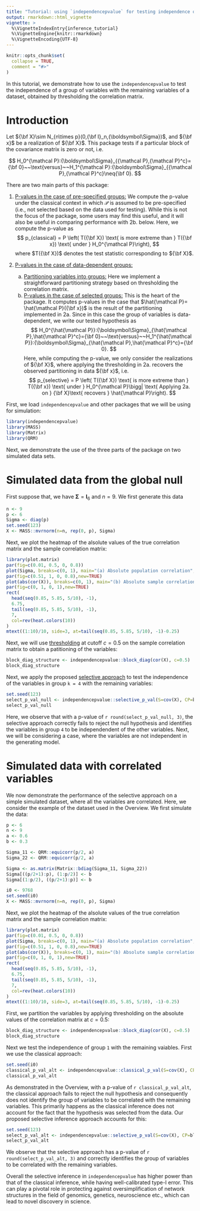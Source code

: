 ```yaml
---
title: "Tutorial: using `independencepvalue` for testing independence of data-driven groups after thresholding"
output: rmarkdown::html_vignette
vignette: >
  %\VignetteIndexEntry{inference_tutorial}
  %\VignetteEngine{knitr::rmarkdown}
  %\VignetteEncoding{UTF-8}
---
```

\newcommand{\bA}{{\bf A}}
\newcommand{\bX}{{\bf X}}
\newcommand{\bx}{{\bf x}}
\newcommand{\bI}{{\bf I}}
\newcommand{\bW}{{\bf W}}
\newcommand{\bS}{{\bf S}}
\newcommand{\bT}{{\bf T}}
\newcommand{\bL}{{\bf L}}
\newcommand{\bg}{{\bf g}}
\newcommand{\bSigma}{{\boldsymbol\Sigma}}
\newcommand{\bLambda}{{\boldsymbol\Lambda}}
\newcommand{\bGamma}{{\boldsymbol\Gamma}}
\newcommand{\blambda}{\boldsymbol\lambda}
\newcommand{\P}{{\mathcal P}}
\newcommand{\hP}{\hat{\mathcal P}}

```r
knitr::opts_chunk$set(
  collapse = TRUE,
  comment = "#>"
)
```

In this tutorial, we demonstrate how to use the `independencepvalue` to test the independence of a group of variables with the remaining variables of a dataset, obtained by thresholding the correlation matrix. 

# Introduction
Let $\bX\sim N_{n\times p}(0,\bI_n,\bSigma)$, and $\bx$ be a realization of $\bX$. This package tests if a particular block of the covariance matrix is zero or not, i.e.

$$
H_0^\P:\bSigma_{\P,\P^c}={\bf 0}~~\text{versus}~~H_1^\P:\bSigma_{\P,\P^c}\neq{\bf 0}.
$$

There are two main parts of this package:

1. [P-values in the case of pre-specified groups:](#pre-specified) We compute the p-value under the classical context in which $\P$ is assumed to be pre-specified (i.e., not selected based on the data used for testing).  While this is not the focus of the package, some users may find this useful, and it will also be useful in comparing performance with 2b. below. Here, we compute the p-value as 
$$
p_{classical} = P \left( T(\bX) \text{ is more extreme than } T(\bx) \text{ under } H_0^\P\right),
$$
where $T(\bX)$ denotes the test statistic corresponding to $\bX$.

2. [P-values in the case of data-dependent groups:](#data-dependent)
    a. [Partitioning variables into groups:](#partition) Here we implement a straightforward partitioning strategy based on thresholding the correlation matrix.
    b. [P-values in the case of selected groups:](#selective) This is the heart of the package.  It computes p-values in the case that $\hP = \hP(\bx)$ is the result of the partitioning implemented in 2a. Since in this case the group of variables is data-dependent, we write our tested hypothesis as 
$$
H_0^{\hP}:\bSigma_{\hP,\hP^c}={\bf 0}~~\text{versus}~~H_1^{\hP}:\bSigma_{\hP,\hP^c}={\bf 0}.
$$
Here, while computing the p-value, we only consider the realizations of $\bX$, where applying the thresholding in 2a. recovers the observed partitioning in data $\bx$, i.e.
$$
p_{selective} = P \left( T(\bX) \text{ is more extreme than } T(\bx) \text{ under } H_0^\P \bigg| \text{ Applying 2a. on } \bX \text{ recovers } \hP\right).
$$


First, we load `independencepvalue` and other packages that we will be using for simulation:
```r
library(independencepvalue)
library(MASS)
library(Matrix)
library(QRM)
```

Next, we demonstrate the use of the three parts of the package on two simulated data sets.

# Simulated data from the global null

First suppose that, we have $\bSigma  =  \mathbf I_6$ and $n=9$. We first generate this data
```r
n <- 9
p <- 6
Sigma <- diag(p)
set.seed(123)
X <- MASS::mvrnorm(n=n, rep(0, p), Sigma)
```


Next, we plot the heatmap of the alsolute values of the true correlation matrix and the sample correlation matrix:
```r
library(plot.matrix)
par(fig=c(0.01, 0.5, 0, 0.8))
plot(Sigma, breaks=c(0, 1), main="(a) Absolute population correlation", xlab=NA, ylab=NA, col=rev(heat.colors(10)), key=NULL)
par(fig=c(0.51, 1, 0, 0.8),new=TRUE)
plot(abs(cor(X)), breaks=c(0, 1), main="(b) Absolute sample correlation", xlab=NA, ylab=NA, col=rev(heat.colors(10)), key=NULL)
par(fig=c(0, 1, 0, 1),new=TRUE)
rect(
  head(seq(0.85, 5.85, 5/10), -1),
  6.75,
  tail(seq(0.85, 5.85, 5/10), -1),
  7,
  col=rev(heat.colors(10))
)
mtext((1:10)/10, side=3, at=tail(seq(0.85, 5.85, 5/10), -1)-0.25)
```
Next, we will use [thresholding](#partition) at cutoff $c = 0.5$ on the sample correlation matrix to obtain a patitioning of the variables:
```r
block_diag_structure <- independencepvalue::block_diag(cor(X), c=0.5)
block_diag_structure
```

Next, we apply the proposed [selective approach](#selective) to test the independence of the variables in group `k = 4` with the remaining variables:
```r
set.seed(123)
select_p_val_null <- independencepvalue::selective_p_val(S=cov(X), CP=block_diag_structure, k=4, n=n, c=0.5, d0=5, mc_iter=1000)
select_p_val_null
```
Here, we observe that with a p-value of `r round(select_p_val_null, 3)`, the selective approach correctly fails to reject the null hypothesis and identifies the variables in group `4` to be independendent of the other variables. Next, we will be considering a case, where the variables are not independent in the generating model. 


# Simulated data with correlated variables

We now demonstrate the performance of the selective approach on a simple simulated dataset, where all the variables are correlated. Here, we consider the example of the dataset used in the Overview. We first simulate the data:
```r
p <- 6
n <- 9
a <- 0.6
b <- 0.3

Sigma_11 <- QRM::equicorr(p/2, a)
Sigma_22 <- QRM::equicorr(p/2, a)

Sigma <- as.matrix(Matrix::bdiag(Sigma_11, Sigma_22))
Sigma[((p/2+1):p), (1:p/2)] <- b
Sigma[(1:p/2), ((p/2+1):p)] <- b

i0 <- 9768
set.seed(i0)
X <- MASS::mvrnorm(n=n, rep(0, p), Sigma)
```

Next, we plot the heatmap of the alsolute values of the true correlation matrix and the sample correlation matrix:

```r
library(plot.matrix)
par(fig=c(0.01, 0.5, 0, 0.8))
plot(Sigma, breaks=c(0, 1), main="(a) Absolute population correlation", xlab=NA, ylab=NA, col=rev(heat.colors(10)), key=NULL)
par(fig=c(0.51, 1, 0, 0.8),new=TRUE)
plot(abs(cor(X)), breaks=c(0, 1), main="(b) Absolute sample correlation", xlab=NA, ylab=NA, col=rev(heat.colors(10)), key=NULL)
par(fig=c(0, 1, 0, 1),new=TRUE)
rect(
  head(seq(0.85, 5.85, 5/10), -1),
  6.75,
  tail(seq(0.85, 5.85, 5/10), -1),
  7,
  col=rev(heat.colors(10))
)
mtext((1:10)/10, side=3, at=tail(seq(0.85, 5.85, 5/10), -1)-0.25)
```


First, we partition the variables by applying thresholding on the absolute values of the correlation matrix at $c=0.5$:
```r
block_diag_structure <- independencepvalue::block_diag(cor(X), c=0.5)
block_diag_structure
```

Next we test the independence of group `1` with the remaining vaiables. First we use the classical approach:
```r
set.seed(i0)
classical_p_val_alt <- independencepvalue::classical_p_val(S=cov(X), CP=block_diag_structure, k=1, n=n, mc_iter=1000)
classical_p_val_alt
```
As demonstrated in the Overview, with a p-value of `r classical_p_val_alt`, the classical approach fails to reject the null hypothesis and consequently does not identify the group of variables to be correlated with the remaining variables. This primarily happens as the classical inference does not account for the fact that the hypothesis was selected from the data. Our proposed selective inference approach accounts for this:
```r
set.seed(123)
select_p_val_alt <- independencepvalue::selective_p_val(S=cov(X), CP=block_diag_structure, k=1, n=n, c=0.5, d0=5, mc_iter=1000)
select_p_val_alt
```
We observe that the selective approach has a p-value of `r round(select_p_val_alt, 3)` and correctly identifies the group of variables to be correlated with the remaining variables. 

Overall the selective inference in `independencepvalue` has higher power than that of the classical inference, while having well-calibrated type-I error. This can play a pivotal role in protecting against oversimplification of network structures in the field of genomics, genetics, neuroscience etc., which can lead to novel discovery in science. 
